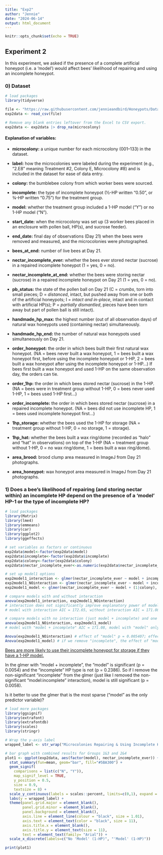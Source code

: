 ---
title: "Exp2"
author: "Jennie"
date: "2024-06-14"
output: html_document
---

```{r setup, include=FALSE}
knitr::opts_chunk$set(echo = TRUE)
```

## Experiment 2

In this experiment, we asked if the presence of a complete artificial honeypot (i.e. a ‘model’) would affect bees’ likelihood of repairing and using an incomplete honeypot.

### 0) Dataset

```{r AddData}
# load packages
library(tidyverse)

file <- "https://raw.githubusercontent.com/jennieandbird/Honeypots/Data/2024-03-22_Exp2.csv"
exp2data <- read_csv(file)

# Remove any blank entries leftover from the Excel to CSV export.
exp2data <- exp2data |> drop_na(microcolony)
```

#### Explanation of variables:

-   **microcolony:** a unique number for each microcolony (001–133) in the dataset.

-   **label:** how the microcolonies were labeled during the experiment (e.g., "2.E8" meaning Treatment #2, Colony E, Microcolony #8) and is included in the dataset for ease of data entry.

-   **colony:** the bumblebee colony from which worker bees were sourced.

-   **incomplete:** the type of incomplete honeypot (½-HP written "0.50", or ¾-HP written "0.75") for the treatment group.

-   **model:** whether the treatment group included a 1-HP model ("Y") or no 1-HP model ("N").

-   **start_date:** when the microcolony was set up (3 worker bees placed in an enclosure with pollen ball, HP(s), and sucrose feeder).

-   **end_date:** final day of observations (Day 21) when the bees were removed and measured, and the microcolonies were photographed.

-   **bees_at_end:** number of live bees at Day 21.

-   **nectar_incomplete_ever:** whether the bees ever stored nectar (sucrose) in a repaired incomplete honeypot (1 = yes, 0 = no).

-   **nectar_incomplete_at_end:** whether the bees were storing nectar (sucrose) in a repaired incomplete honeypot on Day 21 (1 = yes, 0 = no).

-   **pb_status:** the state of the pollen ball on Day 21 (C = *crumbs*, torn into small pieces; D = *distanced*, intact, but pushed away from one or both of the artificial honeypots; I = *intact and in-place*, intact and in contact with artificial HP(s); P = *partially dismantled*, pieces have been torn away but part of pollen ball is still intact).

-   **handmade_hp_max:** the highest number (out of all observation days) of natural wax honeypots used (containing nectar) simultaneously.

-   **handmade_hp_end:** the number of natural wax honeypots used simultaneously on Day 21.

-   **order_honeypot:** the order in which bees built their first natural wax honeypot. (NA = bees never built a wax honeypot, 1 = bees built a wax honeypot first, before using the incomplete honeypot or 1-HP, 2 = bees built a wax honeypot after using the incomplete honeypot or 1-HP...) If bees first built a wax honeypot and used 1-HP on the same observation day, the orders can tie.

-   **order_1hp:** the order in which bees stored nectar (sucrose) in the 1-HP. (NA = bees were in treatment group without 1-HP, 0 = bees never used 1-HP, 1 = bees used 1-HP first...)

-   **order_incomplete:** the order in which bees stored nectar (sucrose) in a repaired incomplete honeypot. (NA = bees did not use incomplete HP, 1 = bees used incomplete honeypot first...)

-   **1hp_storage:** whether the bees used the 1-HP for storage (NA = treatment group without 1-HP, 0 = no storage, 1 = storage).

-   **1hp_hat:** whether the bees built a wax ring/dome (recorded as "halo" and "hat" in observations) on top of the 1-HP (NA = treatment group without 1-HP, 0 = no wax ring/dome, 1 = bees built a wax ring/dome).

-   **area_brood:** brood clump area measured in ImageJ from Day 21 photographs.

-   **area_honeypot:** wax honeypot area measured in ImageJ from Day 21 photographs.

### 1) Does a bee's likelihood of repairing (and storing nectar within) an incomplete HP depend on the presence of a 'model' HP-1 or the type of incomplete HP?

```{r Question1}
# load packages
library(Matrix)
library(lme4)
library(emmeans)
library(car)
library(ggplot2)
library(ggeffects)

# set variables as factors or continuous
exp2data$model<-factor(exp2data$model)
exp2data$incomplete<-factor(exp2data$incomplete)
exp2data$colony<-factor(exp2data$colony)
exp2data$nectar_incomplete_ever<-as.numeric(exp2data$nectar_incomplete_ever)

# set up model1 options
exp2model1_interaction <- glmer(nectar_incomplete_ever ~ model + incomplete + model:incomplete + (1|colony), family = binomial, data = exp2data)
exp2model1_NOinteraction <- glmer(nectar_incomplete_ever ~ model + incomplete + (1|colony), family = binomial, data = exp2data)
exp2model1_model <- glmer(nectar_incomplete_ever ~ model + (1|colony), family = binomial, data = exp2data)

# compare models with and without interaction
anova(exp2model1_interaction, exp2model1_NOinteraction) 
# interaction does not significantly improve explanatory power of model
# model with interaction AIC = 172.65, without interaction AIC = 171.08

# compare models with no interaction (just model + incomplete) and one with model only
anova(exp2model1_NOinteraction, exp2model1_model)
# model with "model + incomplete" AIC = 171.08, model with "model" only AIC = 170.49.

Anova(exp2model1_NOinteraction) # effect of "model" p = 0.005407; effect of "incomplete" p = 0.238569
Anova(exp2model1_model) # if we remove "incomplete", the effect of "model" is p = 0.005793
```

[Bees are more likely to use their incomplete honeypot for storage if they have a 1-HP model.]{.underline}

In the glmer with "model + incomplete", the "model" is significant (p = 0.0054) and the "incomplete" HP type is not (p = 0.2386). So if I remove the non-significant "incomplete" from the glmer (just like I removed the non-significant "model:incomplete" interaction), model is still significant (p = 0.0058).

Is it better to use the glmer that is the most sparse ("model" as the only predictor variable)?

```{r Question1_Graphs}
# load more packages
library(ggsignif)
library(extrafont)
library(extrafontdb)
library(scales)
library(stringr)

# Wrap the y-axis label
wrapped_label <- str_wrap("Microcolonies Repairing & Using Incomplete Honeypots (%)", width = 40)

# bar graph with combined results for Groups 1&3 and 2&4
plot1 <- ggplot(exp2data, aes(factor(model), nectar_incomplete_ever)) +
  stat_summary(fun=mean, geom="bar", fill="#5BA300") +
  geom_signif(
    comparisons = list(c("N", "Y")),
    map_signif_level = TRUE, 
    y_position = 0.5,
    size = 0.9,
    textsize = 8) +
  scale_y_continuous(labels = scales::percent, limits=c(0,1), expand = c(0, 0)) +
  labs(y = wrapped_label) +
  theme(panel.grid.major = element_blank(), 
        panel.grid.minor = element_blank(),
        panel.background = element_blank(), 
        axis.line = element_line(colour = "black", size = 1.01),
        axis.text = element_text(color = "black", size = 11),
        axis.title.x = element_blank(),  
        axis.title.y = element_text(size = 11), 
        text = element_text(family= "Arial")) +  
  scale_x_discrete(labels=c("No 'Model' (1-HP)", "'Model' (1-HP)")) 

print(plot1)
```
